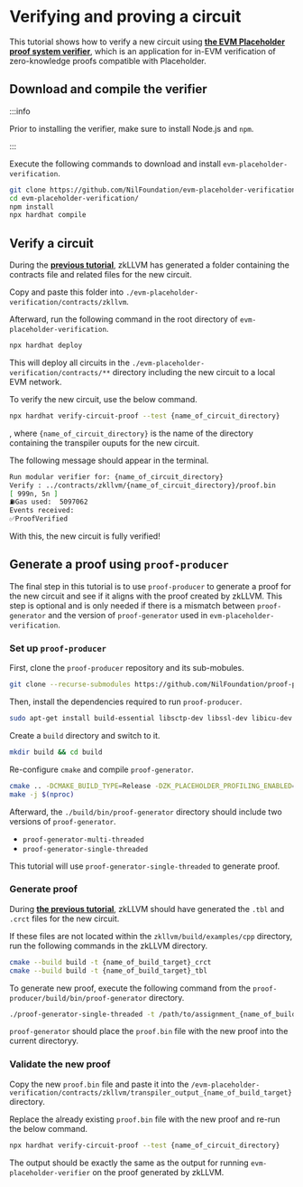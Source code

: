 # Verifying and proving a circuit

This tutorial shows how to verify a new circuit using [**the EVM Placeholder proof system verifier**](https://github.com/NilFoundation/evm-placeholder-verification), which is an application for in-EVM verification of zero-knowledge proofs compatible with Placeholder.

## Download and compile the verifier

:::info

Prior to installing the verifier, make sure to install Node.js and `npm`.

:::

Execute the following commands to download and install `evm-placeholder-verification`.

```bash
git clone https://github.com/NilFoundation/evm-placeholder-verification.git
cd evm-placeholder-verification/
npm install
npx hardhat compile
```

## Verify a circuit

During the [**previous tutorial**](./compiling-a-circuit), zkLLVM has generated a folder containing the contracts file and related files for the new circuit.

Copy and paste this folder into `./evm-placeholder-verification/contracts/zkllvm`.

Afterward, run the following command in the root directory of `evm-placeholder-verification`.

```bash
npx hardhat deploy
```

This will deploy all circuits in the `./evm-placeholder-verification/contracts/**` directory including the new circuit to a local EVM network.

To verify the new circuit, use the below command.

```bash
npx hardhat verify-circuit-proof --test {name_of_circuit_directory}
```

, where `{name_of_circuit_directory}` is the name of the directory containing the transpiler ouputs for the new circuit.

The following message should appear in the terminal.

```bash
Run modular verifier for: {name_of_circuit_directory}
Verify : ../contracts/zkllvm/{name_of_circuit_directory}/proof.bin
[ 999n, 5n ]
⛽Gas used:  5097062
Events received:
✅ProofVerified
```

With this, the new circuit is fully verified!

## Generate a proof using `proof-producer`

The final step in this tutorial is to use `proof-producer` to generate a proof for the new circuit and see if it aligns with the proof created by zkLLVM. This step is optional and is only needed if there is a mismatch between `proof-generator` and the version of `proof-generator` used in `evm-placeholder-verification`.

### Set up `proof-producer`

First, clone the `proof-producer` repository and its sub-mobules.

```bash
git clone --recurse-submodules https://github.com/NilFoundation/proof-producer.git
```

Then, install the dependencies required to run `proof-producer`.

```bash
sudo apt-get install build-essential libsctp-dev libssl-dev libicu-dev lsb-release gnutls-dev pkg-config
```

Create a `build` directory and switch to it.

```bash
mkdir build && cd build
```

Re-configure `cmake` and compile `proof-generator`.

```bash
cmake .. -DCMAKE_BUILD_TYPE=Release -DZK_PLACEHOLDER_PROFILING_ENABLED=TRUE -DBLUEPRINT_PLACEHOLDER_PROOF_GEN=True
make -j $(nproc)
```

Afterward, the `./build/bin/proof-generator` directory should include two versions of `proof-generator`.

- `proof-generator-multi-threaded`
- `proof-generator-single-threaded`

This tutorial will use `proof-generator-single-threaded` to generate proof.

### Generate proof

During [**the previous tutorial**](./compiling-a-circuit), zkLLVM should have generated the `.tbl` and `.crct` files for the new circuit.

If these files are not located within the `zkllvm/build/examples/cpp` directory, run the following commands in the zkLLVM directory.

```bash
cmake --build build -t {name_of_build_target}_crct
cmake --build build -t {name_of_build_target}_tbl
```

To generate new proof, execute the following command from the `proof-producer/build/bin/proof-generator` directory.

```bash
./proof-generator-single-threaded -t /path/to/assignment_{name_of_build_target}.tbl --circuit /path/to/circuit_{name_of_build_target}.crct
```

`proof-generator` should place the `proof.bin` file with the new proof into the current directoryy.

### Validate the new proof

Copy the new `proof.bin` file and paste it into the `/evm-placeholder-verification/contracts/zkllvm/transpiler_output_{name_of_build_target}` directory. 

Replace the already existing `proof.bin` file with the new proof and re-run the below command.

```bash
npx hardhat verify-circuit-proof --test {name_of_circuit_directory}
```

The output should be exactly the same as the output for running `evm-placeholder-verifier` on the proof generated by zkLLVM.
